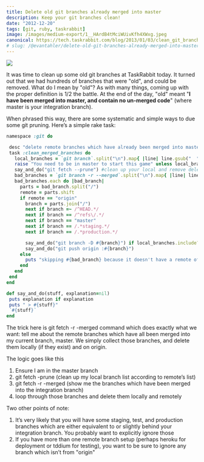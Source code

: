 ```yaml
---
title: Delete old git branches already merged into master
description: Keep your git branches clean!
date: "2012-12-20"
tags: [git, ruby, taskrabbit]
image: /images/medium-export/1__HArdB4tMciWUivKfh4XWxg.jpeg
canonical: https://tech.taskrabbit.com/blog/2013/01/03/clean_git_branches/
# slug: /@evantahler/delete-old-git-branches-already-merged-into-master-7af33fc6245d
---
```


![](/images/medium-export/1__HArdB4tMciWUivKfh4XWxg.jpeg)

It was time to clean up some old git branches at TaskRabbit today. It turned out that we had hundreds of branches that were "old", and could be removed. What do I mean by "old"? As with many things, coming up with the proper definition is 1/2 the battle. At the end of the day, "old" meant "**I have been merged into master, and contain no un-merged code**" (where master is your integration branch).

When phrased this way, there are some systematic and simple ways to due some git pruning. Here’s a simple rake task:

```ruby
namespace :git do

 desc "delete remote branches which have already been merged into master"
 task :clean_merged_branches do
   local_branches = `git branch`.split("\n").map{ |line| line.gsub("  ","") }
   raise "You need to be in master to start this game" unless local_branches.include?('* master')
   say_and_do("git fetch --prune") #clean up your local and remove deleted branches
   bad_branches = `git branch -r --merged`.split("\n").map{ |line| line.gsub("  ","") }
   bad_branches.each do |bad_branch|
     parts = bad_branch.split("/")
     remote = parts.shift
     if remote == "origin"
       branch = parts.join("/")
       next if branch =~ /^HEAD.*/
       next if branch == /^refs\/.*/
       next if branch == "master"
       next if branch == /.*staging.*/
       next if branch == /.*production.*/

       say_and_do("git branch -D #{branch}") if local_branches.include?(branch)
       say_and_do("git push origin :#{branch}")
     else
       puts "skipping #{bad_branch} because it doesn't have a remote of 'origin'"
     end
   end
 end
end

def say_and_do(stuff, explanation=nil)
 puts explanation if explanation
 puts " > #{stuff}"
 `#{stuff}`
end
```

The trick here is git fetch -r -merged command which does exactly what we want: tell me about the remote branches which have all been merged into my current branch, master. We simply collect those branches, and delete them locally (if they exist) and on origin.

The logic goes like this

1.  Ensure I am in the master branch
2.  git fetch -prune (clean up my local branch list according to remote’s list)
3.  git fetch -r -merged (show me the branches which have been merged into the integration branch)
4.  loop through those branches and delete them locally and remotely

Two other points of note:

1.  It’s very likely that you will have some staging, test, and production branches which are either equivalent to or slightly behind your integration branch. You probably want to explicitly ignore those
2.  If you have more than one remote branch setup (perhaps heroku for deployment or tddium for testing), you want to be sure to ignore any branch which isn’t from "origin"
